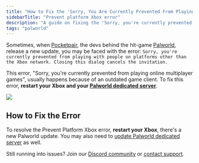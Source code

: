 ```yaml
---
title: "How to Fix the 'Sorry, You Are Currently Prevented From Playing' Error on Your Palworld Server"
sidebarTitle: "Prevent platform Xbox error"
description: "A guide on fixing the 'Sorry, you're currently prevented from playing with people on platforms other than the Xbox network.' error in Palworld."
tags: "palworld"
---
```


Sometimes, when [Pocketpair](https://www.pocketpair.jp/palworld), the devs behind the hit-game [Palworld](https://store.steampowered.com/app/1623730/Palworld/), release a new update, you may be faced with the error: `Sorry, you're currently prevented from playing with people on platforms other than the Xbox network. Closing this dialog cancels the invitation.`

This error, "Sorry, you're currently prevented from playing online multiplayer games", usually happens because of an outdated game client. To fix this error, **restart your Xbox and your [Palworld dedicated server](https://berrybyte.net/palworld-server-hosting)**.

<Frame>
  <img src="/images/prevented-platform-xbox.png" />
</Frame>

## How to Fix the Error

To resolve the Prevent Platform Xbox error, **restart your Xbox**, there's a new Palworld update. You may also need to [update Palworld dedicated server](https://docs.berrybyte.net/games/palworld/update-server) as well.

Still running into issues? Join our [Discord community](https://berrybyte.net/discord) or [contact support](https://berrybyte.net/support).
